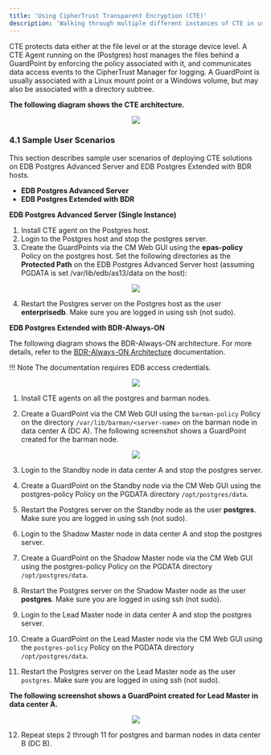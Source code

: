 ```yaml
---
title: 'Using CipherTrust Transparent Encryption (CTE)'
description: 'Walking through multiple different instances of CTE in use'
---
```


CTE protects data either at the file level or at the storage device level. A CTE Agent running on the (Postgres) host manages the files behind a GuardPoint by enforcing the policy associated with it, and communicates data access events to the CipherTrust Manager for logging. A GuardPoint is usually associated with a Linux mount point or a Windows volume, but may also be associated with a directory subtree.

**The following diagram shows the CTE architecture.**

<p align="center">
  <img  src="Images/UsingCTE.png">
</p>

### 4.1 Sample User Scenarios

This section describes sample user scenarios of deploying CTE solutions on EDB Postgres Advanced Server and EDB Postgres Extended with BDR hosts.
- **EDB Postgres Advanced Server**
- **EDB Postgres Extended with BDR**

**EDB Postgres Advanced Server (Single Instance)**

1. Install CTE agent on the Postgres host. 
2. Login to the Postgres host and stop the postgres server.
3. Create the GuardPoints via the CM Web GUI using the **epas-policy** Policy on the postgres host. Set the following directories as the **Protected Path** on the EDB Postgres Advanced Server host (assuming PGDATA is set /var/lib/edb/as13/data on the host):

<p align="center">
  <img  src="Images/SampleUserScenarios1.png">
</p>

4. Restart the Postgres server on the Postgres host as the user **enterprisedb**.  Make sure you are logged in using ssh (not sudo).

**EDB Postgres Extended with BDR-Always-ON**

The following diagram shows the BDR-Always-ON architecture. For more details, refer to the [BDR-Always-ON Architecture](https://documentation.2ndquadrant.com/tpa/release/21.1-1/architecture-BDR-Always-ON/) documentation.
 
!!! Note
    The documentation requires EDB access credentials.

<p align="center">
  <img  src="Images/EDBPostgresExtendedwithBDRAlwaysOn.png">
</p>

1. Install CTE agents on all the postgres and barman nodes.

2. Create a GuardPoint via the CM Web GUI using the `barman-policy` Policy on the directory  `/var/lib/barman/<server-name>`  on the barman node in data center A (DC A). The following screenshot shows a GuardPoint created for the barman node.

<p align="center">
  <img  src="Images/SampleUserScenarios3.png">
</p>

3. Login to the Standby node in data center A and stop the postgres server.

4. Create a GuardPoint on the Standby node via the CM Web GUI using the postgres-policy Policy on the PGDATA directory `/opt/postgres/data`. 

5. Restart the Postgres server on the Standby node as the user **postgres**.  Make sure you are logged in using ssh (not sudo).

6. Login to the Shadow Master node in data center A and stop the postgres server.

7. Create a GuardPoint on the Shadow Master node via the CM Web GUI using the postgres-policy Policy on the PGDATA directory `/opt/postgres/data`. 

8. Restart the Postgres server on the Shadow Master node as the user **postgres**.  Make sure you are logged in using ssh (not sudo).

9. Login to the Lead Master node in data center A and stop the postgres server.

10. Create a GuardPoint on the Lead Master node via the CM Web GUI using the `postgres-policy` Policy on the PGDATA directory `/opt/postgres/data`. 

11. Restart the Postgres server on the Lead Master node as the user `postgres`.  Make sure you are logged in using ssh (not sudo).

**The following screenshot shows a GuardPoint created for Lead Master in data center A.**

<p align="center">
  <img  src="Images/SampleUserScenarios4.png">
</p>

12. Repeat steps 2 through 11 for postgres and barman nodes in data center B (DC B).
